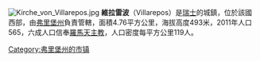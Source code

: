 [[File:Kirche_von_Villarepos.jpg|thumb]]
'''維拉雷波'''（Villarepos）是[[瑞士|瑞士]]的城鎮，位於該國西部，由[[弗里堡州|弗里堡州]]負責管轄，面積4.76平方公里，海拔高度493米，2011年人口565，六成人口信奉[[羅馬天主教|羅馬天主教]]，人口密度每平方公里119人。

{{commonscat}}
{{coord|display=title}}
{{normdaten}}
{{DEFAULTSORT:villarepos}}
[[Category:弗里堡州的市镇|Category:弗里堡州的市镇]]
{{Switzerland-geo-stub}}